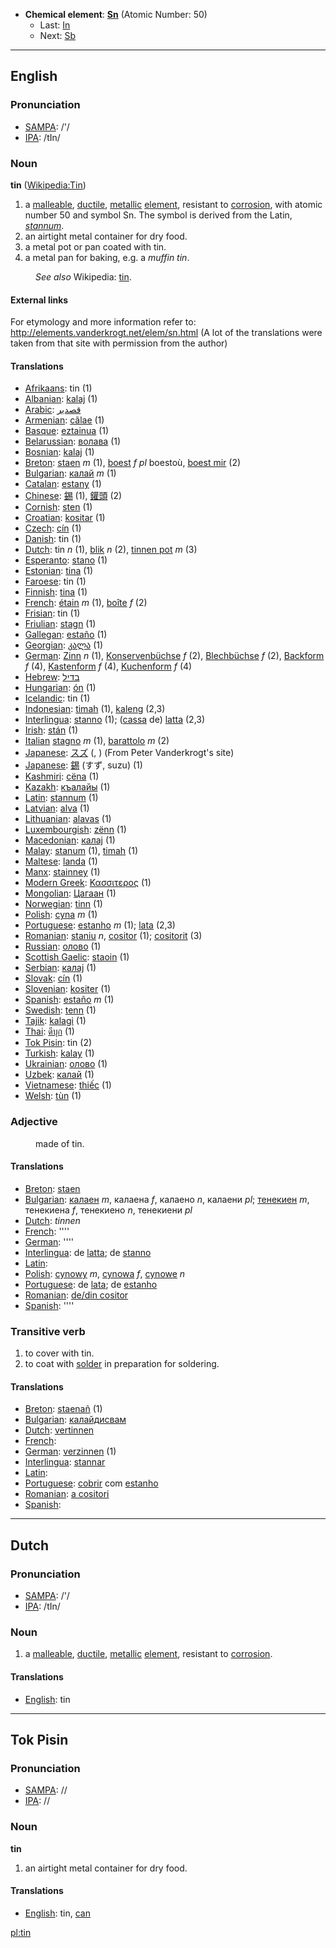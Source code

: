 *'''Chemical element''': '''[[Sn]]''' (Atomic Number: 50)
**Last: [[Indium|In]]
**Next: [[Antimony|Sb]]
----
==English==
===Pronunciation===
*[[w:SAMPA|SAMPA]]: /'/
*[[w:IPA|IPA]]: /tIn/

===Noun===
'''tin''' ([[en:Tin|Wikipedia:Tin]])

#a [[malleable]], [[ductile]], [[metal]]lic [[element]], resistant to [[corrosion]], with atomic number 50 and symbol Sn.  The symbol is derived from the Latin, ''[[stannum]]''.
#an airtight metal container for dry food.
#a metal pot or pan coated with tin.
#a metal pan for baking, e.g. a ''muffin tin''.
:''See also'' Wikipedia: [[w:tin|tin]].

====External links====
For etymology and more information refer to:
http://elements.vanderkrogt.net/elem/sn.html
(A lot of the translations were taken from that site with permission from the author)

==== Translations ====
*[[Afrikaans]]: tin (1)
*[[Albanian]]: [[kalaj]] (1)
*[[Arabic]]: [[قصدير]]
*[[Armenian]]: [[cãlae]] (1)
*[[Basque]]: [[eztainua]] (1)
*[[Belarussian]]: [[волава]] (1)
*[[Bosnian]]: [[kalaj]] (1)
*[[Breton]]: [[staen]] ''m'' (1), [[boest]] ''f  pl'' boestoù, [[boest mir]] (2)
*[[Bulgarian]]: [[калай]] ''m'' (1)
*[[Catalan]]: [[estany]] (1)
*[[Chinese]]: [[錫]] (1), [[鑵頭]] (2)
*[[Cornish]]: [[sten]] (1)
*[[Croatian]]: [[kositar]] (1)
*[[Czech]]: [[cín]] (1)
*[[Danish]]: tin (1)
*[[Dutch]]: tin ''n'' (1), [[blik]] ''n'' (2), [[tinnen pot]] ''m'' (3)
*[[Esperanto]]: [[stano]] (1)
*[[Estonian]]: [[tina]] (1)
*[[Faroese]]: tin (1)
*[[Finnish]]: [[tina]] (1)
*[[French]]: [[étain]] ''m'' (1), [[boîte]] ''f'' (2)
*[[Frisian]]: tin (1)
*[[Friulian]]: [[stagn]] (1)
*[[Gallegan]]: [[estaño]] (1)
*[[Georgian]]: [[კალა]] (1)
*[[German]]: [[Zinn]] ''n'' (1), [[Konservenbüchse]] ''f'' (2), [[Blechbüchse]] ''f'' (2), [[Backform]] ''f'' (4), [[Kastenform]] ''f'' (4), [[Kuchenform]] ''f'' (4)
*[[Hebrew]]: [[בדיל]]
*[[Hungarian]]: [[ón]] (1)
*[[Icelandic]]: tin (1)
*[[Indonesian]]: [[timah]] (1), [[kaleng]] (2,3)
*[[Interlingua]]: [[stanno]] (1); ([[cassa]] de) [[latta]] (2,3)
*[[Irish]]: [[stán]] (1)
*[[Italian]] [[stagno]] ''m'' (1), [[barattolo]] ''m'' (2)
*[[Japanese]]: [[スズ]] ([[]], ) (From Peter Vanderkrogt's site)
*[[Japanese]]: [[錫]] (すず, suzu) (1)
*[[Kashmiri]]: [[cëna]] (1)
*[[Kazakh]]: [[къалайы]] (1)
*[[Latin]]: [[stannum]] (1)
*[[Latvian]]: [[alva]] (1)
*[[Lithuanian]]: [[alavas]] (1)
*[[Luxembourgish]]: [[zënn]] (1)
*[[Macedonian]]: [[калаj]] (1)
*[[Malay]]: [[stanum]] (1), [[timah]] (1)
*[[Maltese]]: [[landa]] (1)
*[[Manx]]: [[stainney]] (1)
*[[Modern Greek]]: [[Κασσιτερος]] '' '' (1)
*[[Mongolian]]: [[Цагаан]] (1)
*[[Norwegian]]: [[tinn]] (1)
*[[Polish]]:  [[cyna]] ''m'' (1)
*[[Portuguese]]: [[estanho]] ''m'' (1); [[lata]] (2,3)
*[[Romanian]]: [[staniu]] ''n'', [[cositor]] (1); [[cositorit]] (3)
*[[Russian]]: [[олово]] '' '' (1)
*[[Scottish Gaelic]]: [[staoin]] (1)
*[[Serbian]]: [[калаj]] (1)
*[[Slovak]]: [[cín]] (1)
*[[Slovenian]]: [[kositer]] (1)
*[[Spanish]]: [[estaño]] ''m'' (1)
*[[Swedish]]: [[tenn]] (1)
*[[Tajik]]: [[kalagi]] (1)
*[[Thai]]: [[ดีบุก]] (1)
*[[Tok Pisin]]:  tin (2)
*[[Turkish]]: [[kalay]] (1)
*[[Ukrainian]]: [[олово]] (1)
*[[Uzbek]]: [[калай]] (1)
*[[Vietnamese]]: [[thiếc]] (1)
*[[Welsh]]: [[tùn]] (1)



===Adjective===
:made of tin.

====Translations====
*[[Breton]]: [[staen]]
*[[Bulgarian]]: [[калаен]] ''m'', калаена ''f'', калаено ''n'', калаени ''pl''; [[тенекиен]] ''m'', тенекиена ''f'', тенекиено ''n'', тенекиени ''pl''
*[[Dutch]]: [[]] ''tinnen''
*[[French]]: [[]] ''''
*[[German]]: [[]] ''''
*[[Interlingua]]: de [[latta]]; de [[stanno]]
*[[Latin]]: [[]]
*[[Polish]]:  [[cynowy]] ''m'', [[cynowa]] ''f'', [[cynowe]] ''n''
*[[Portuguese]]: de [[lata]]; de [[estanho]]
*[[Romanian]]: [[de/din cositor]]
*[[Spanish]]: [[]] ''''

===Transitive verb===
#to cover with tin.
#to coat with [[solder]] in preparation for soldering.

====Translations====
*[[Breton]]: [[staenañ]] (1)
*[[Bulgarian]]: [[калайдисвам]]
*[[Dutch]]: [[vertinnen]]
*[[French]]: [[]]
*[[German]]: [[verzinnen]] (1)
*[[Interlingua]]: [[stannar]]
*[[Latin]]: [[]]
*[[Portuguese]]: [[cobrir]] com [[estanho]]
*[[Romanian]]: [[a cositori]]
*[[Spanish]]: [[]]

----

==Dutch==

===Pronunciation===
*[[w:SAMPA|SAMPA]]: /'/
*[[w:IPA|IPA]]: /tIn/

===Noun===
#a [[malleable]], [[ductile]], [[metal]]lic [[element]], resistant to [[corrosion]]. 

====Translations====
*[[English]]: tin

----

==Tok Pisin==
===Pronunciation===
*[[w:SAMPA|SAMPA]]: //
*[[w:IPA|IPA]]: //

===Noun===
'''tin'''

#an airtight metal container for dry food.

====Translations====

*[[English]]: tin, [[can]]

[[pl:tin]]